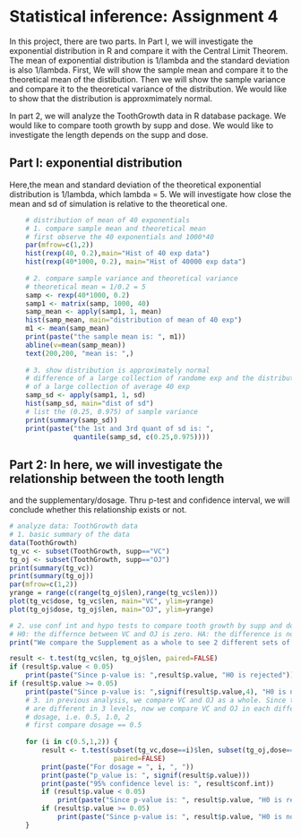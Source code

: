 Statistical inference: Assignment 4
========================================================
In this project, there are two parts. 
In Part I, we will investigate the exponential distribution in R and
compare it with the Central Limit Theorem. 
The mean of exponential distribution is 1/lambda and the standard deviation is
also 1/lambda.
First, We will show the sample mean and compare it to the theoretical mean 
of the distibution. Then we will show the sample variance and compare it to the theoretical variance of the distribution. We would like to show that the distribution is approxmimately normal.

In part 2, we will analyze the ToothGrowth data in R database package. We would like to compare tooth growth by supp and dose. We would like to investigate the length depends on the supp and dose.

## Part I: exponential distribution
Here,the mean and standard deviation of the theoretical exponential distribution
is 1/lambda, which lambda = 5. We will investigate how close the mean and sd
of simulation is relative to the theoretical one.
```r
    # distribution of mean of 40 exponentials
    # 1. compare sample mean and theoretical mean
    # first observe the 40 exponentials and 1000*40 
    par(mfrow=c(1,2))
    hist(rexp(40, 0.2),main="Hist of 40 exp data")
    hist(rexp(40*1000, 0.2), main="Hist of 40000 exp data")
    
    # 2. compare sample variance and theoretical variance
    # theoretical mean = 1/0.2 = 5
    samp <- rexp(40*1000, 0.2)
    samp1 <- matrix(samp, 1000, 40)
    samp_mean <- apply(samp1, 1, mean)
    hist(samp_mean, main="distribution of mean of 40 exp")
    m1 <- mean(samp_mean)
    print(paste("the sample mean is: ", m1))
    abline(v=mean(samp_mean))
    text(200,200, "mean is: ",)
    
    # 3. show distribution is approximately normal
    # difference of a large collection of randome exp and the distribution
    # of a large collection of average 40 exp
    samp_sd <- apply(samp1, 1, sd)
    hist(samp_sd, main="dist of sd")
    # list the (0.25, 0.975) of sample variance
    print(summary(samp_sd))
    print(paste("the 1st and 3rd quant of sd is: ",
                quantile(samp_sd, c(0.25,0.975))))

```
## Part 2: In here, we will investigate the relationship between the tooth length
and the supplementary/dosage. Thru p-test and confidence interval, we will conclude
whether this relationship exists or not.
```r
# analyze data: ToothGrowth data
# 1. basic summary of the data
data(ToothGrowth)
tg_vc <- subset(ToothGrowth, supp=="VC")
tg_oj <- subset(ToothGrowth, supp=="OJ")
print(summary(tg_vc))
print(summary(tg_oj))
par(mfrow=c(1,2))
yrange = range(c(range(tg_oj$len),range(tg_vc$len)))
plot(tg_vc$dose, tg_vc$len, main="VC", ylim=yrange)
plot(tg_oj$dose, tg_oj$len, main="OJ", ylim=yrange)

# 2. use conf int and hypo tests to compare tooth growth by supp and dose
# H0: the differnce between VC and OJ is zero. HA: the difference is non-zero
print("We compare the Supplement as a whole to see 2 different sets of supplement with different dosage.")

result <- t.test(tg_vc$len, tg_oj$len, paired=FALSE)
if (result$p.value < 0.05) 
    print(paste("Since p-value is: ",result$p.value, "H0 is rejected"))
if (result$p.value >= 0.05)
    print(paste("Since p-value is: ",signif(result$p.value,4), "H0 is not rejected"))
    # 3. in previous analysis, we compare VC and OJ as a whole. Since the dosage 
    # are different in 3 levels, now we compare VC and OJ in each different
    # dosage, i.e. 0.5, 1.0, 2
    # first compare dosage == 0.5
    
    for (i in c(0.5,1,2)) {
        result <- t.test(subset(tg_vc,dose==i)$len, subset(tg_oj,dose==i)$len, 
                          paired=FALSE) 
        print(paste("For dosage = ", i, ", "))
        print(paste("p_value is: ", signif(result$p.value)))
        print(paste("95% confidence level is: ", result$conf.int))
        if (result$p.value < 0.05)
            print(paste("Since p-value is: ", result$p.value, "H0 is rejected"))
        if (result$p.value >= 0.05)
            print(paste("Since p-value is: ", result$p.value, "H0 is not rejected"))
    }
    
```


```r

```

